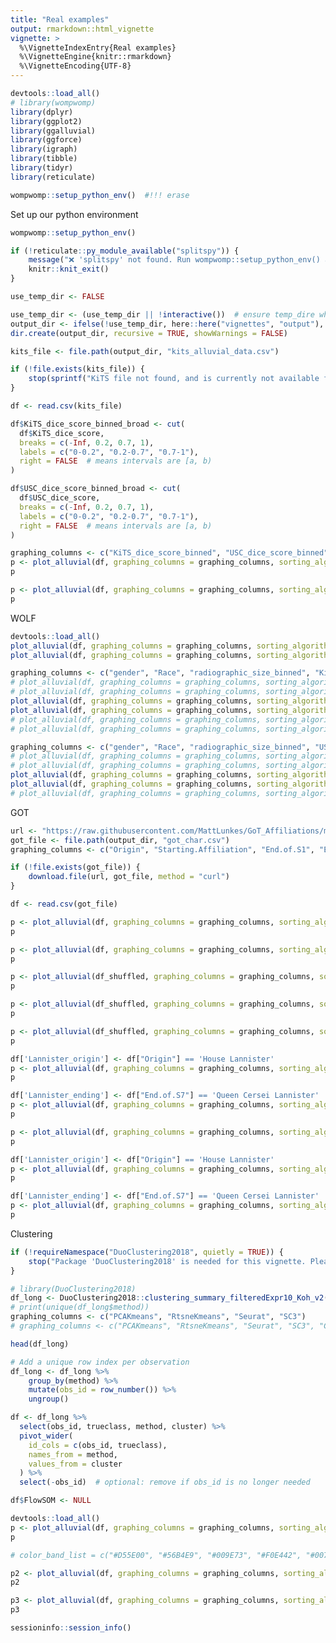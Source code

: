 ```yaml
---
title: "Real examples"
output: rmarkdown::html_vignette
vignette: >
  %\VignetteIndexEntry{Real examples}
  %\VignetteEngine{knitr::rmarkdown}
  %\VignetteEncoding{UTF-8}
---
```


```r
devtools::load_all()
# library(wompwomp)
library(dplyr)
library(ggplot2)
library(ggalluvial)
library(ggforce)
library(igraph)
library(tibble)
library(tidyr)
library(reticulate)

wompwomp::setup_python_env()  #!!! erase
```

Set up our python environment
```r
wompwomp::setup_python_env()
```

```r
if (!reticulate::py_module_available("splitspy")) {
    message("❌ 'splitspy' not found. Run wompwomp::setup_python_env() and restart R.")
    knitr::knit_exit()
}
```

```r
use_temp_dir <- FALSE

use_temp_dir <- (use_temp_dir || !interactive())  # ensure temp_dire when non-interactive always
output_dir <- ifelse(!use_temp_dir, here::here("vignettes", "output"), file.path(tempdir(), "vignette_output"))
dir.create(output_dir, recursive = TRUE, showWarnings = FALSE)
```

```r
kits_file <- file.path(output_dir, "kits_alluvial_data.csv")

if (!file.exists(kits_file)) {
    stop(sprintf("KiTS file not found, and is currently not available for download. Please place the file in '%s'", kits_file))
}

df <- read.csv(kits_file)

df$KiTS_dice_score_binned_broad <- cut(
  df$KiTS_dice_score,
  breaks = c(-Inf, 0.2, 0.7, 1),
  labels = c("0-0.2", "0.2-0.7", "0.7-1"),
  right = FALSE  # means intervals are [a, b)
)

df$USC_dice_score_binned_broad <- cut(
  df$USC_dice_score,
  breaks = c(-Inf, 0.2, 0.7, 1),
  labels = c("0-0.2", "0.2-0.7", "0.7-1"),
  right = FALSE  # means intervals are [a, b)
)
```

```r
graphing_columns <- c("KiTS_dice_score_binned", "USC_dice_score_binned")
p <- plot_alluvial(df, graphing_columns = graphing_columns, sorting_algorithm = "None", color_bands=TRUE, verbose=TRUE, output_plot_path = file.path(output_dir, "Segmentation_unsorted.pdf"), min_text = 0.01, save_height = 24, save_width = 24)
p
```

```r
p <- plot_alluvial(df, graphing_columns = graphing_columns, sorting_algorithm = "neighbornet", color_bands=TRUE, verbose=TRUE, output_plot_path = file.path(output_dir, "Segmentation_NN.pdf"), min_text = 0.01, save_height = 24, save_width = 24)
p
```

WOLF
```r
devtools::load_all()
plot_alluvial(df, graphing_columns = graphing_columns, sorting_algorithm = "greedy_WOLF", fixed_column = "KiTS_dice_score_binned", color_bands=TRUE, verbose=TRUE, random_initializations=3)
plot_alluvial(df, graphing_columns = graphing_columns, sorting_algorithm = "greedy_WBLF", color_bands=TRUE, verbose=TRUE, random_initializations = 3)
```



```r
graphing_columns <- c("gender", "Race", "radiographic_size_binned", "KiTS_dice_score_binned_broad")
# plot_alluvial(df, graphing_columns = graphing_columns, sorting_algorithm = "None", color_bands=TRUE, output_plot_path = file.path(output_dir, "Segmentation_stratified_KiTS_unsorted.pdf"), min_text = 0.01, save_height = 24, save_width = 24)
# plot_alluvial(df, graphing_columns = graphing_columns, sorting_algorithm = "neighbornet", color_bands=TRUE, output_plot_path = file.path(output_dir, "Segmentation_stratified_KiTS_NN.pdf"), min_text = 0.01, save_height = 24, save_width = 24, optimize_column_order = FALSE)
plot_alluvial(df, graphing_columns = graphing_columns, sorting_algorithm = "None", color_bands=TRUE, output_plot_path = file.path(output_dir, "Segmentation_stratified_KiTS_unsorted_colored_dice.pdf"), min_text = 0.01, save_height = 24, save_width = 24, color_band_list = c("#009E73", "#D55E00", "#56B4E9"), color_band_column = 'KiTS_dice_score_binned_broad', optimize_column_order = FALSE, verbose = TRUE)
plot_alluvial(df, graphing_columns = graphing_columns, sorting_algorithm = "neighbornet", color_bands=TRUE, output_plot_path = file.path(output_dir, "Segmentation_stratified_KiTS_NN_colored_dice.pdf"), color_band_list = c("#009E73", "#56B4E9", "#D55E00"), color_band_column = 'KiTS_dice_score_binned_broad', min_text = 0.01, save_height = 24, save_width = 24, optimize_column_order = FALSE, verbose = TRUE)
# plot_alluvial(df, graphing_columns = graphing_columns, sorting_algorithm = "neighbornet", color_bands=TRUE, output_plot_path = file.path(output_dir, "Segmentation_stratified_KiTS_NN_colored_ethnicity.pdf"), color_band_list = c("#009E73", "#F0E442", "#56B4E9", "#0072B2", "#E69F00", "#D55E00"), color_band_column = 'Race', min_text = 0.01, save_height = 24, save_width = 24, optimize_column_order = FALSE)
# plot_alluvial(df, graphing_columns = graphing_columns, sorting_algorithm = "neighbornet", color_bands=TRUE, output_plot_path = file.path(output_dir, "Segmentation_stratified_KiTS_NN_colored_size.pdf"), color_band_list = c("#009E73", "#D55E00", "green", "#E69F00", "#56B4E9"), color_band_column = 'radiographic_size_binned', min_text = 0.01, save_height = 24, save_width = 24, optimize_column_order = FALSE)
```

```r
graphing_columns <- c("gender", "Race", "radiographic_size_binned", "USC_dice_score_binned_broad")
# plot_alluvial(df, graphing_columns = graphing_columns, sorting_algorithm = "None", color_bands=TRUE, output_plot_path = file.path(output_dir, "Segmentation_stratified_USC_unsorted.pdf"), min_text = 0.01, save_height = 24, save_width = 24)
# plot_alluvial(df, graphing_columns = graphing_columns, sorting_algorithm = "neighbornet", color_bands=TRUE, output_plot_path = file.path(output_dir, "Segmentation_stratified_USC_NN.pdf"), min_text = 0.01, save_height = 24, save_width = 24, optimize_column_order = FALSE)
plot_alluvial(df, graphing_columns = graphing_columns, sorting_algorithm = "None", color_bands=TRUE, output_plot_path = file.path(output_dir, "Segmentation_stratified_USC_unsorted_colored_dice.pdf"), color_band_list = c("#D55E00", "#009E73", "#56B4E9"), color_band_column = 'USC_dice_score_binned_broad', min_text = 0.01, save_height = 24, save_width = 24, optimize_column_order = FALSE, verbose = TRUE)
plot_alluvial(df, graphing_columns = graphing_columns, sorting_algorithm = "neighbornet", color_bands=TRUE, output_plot_path = file.path(output_dir, "Segmentation_stratified_USC_NN_colored_dice.pdf"), color_band_list = c("#56B4E9", "#0072B2", "#D55E00"), color_band_column = 'USC_dice_score_binned_broad', min_text = 0.01, save_height = 24, save_width = 24, optimize_column_order = FALSE, verbose = TRUE)
# plot_alluvial(df, graphing_columns = graphing_columns, sorting_algorithm = "neighbornet", color_bands=TRUE, output_plot_path = file.path(output_dir, "Segmentation_stratified_USC_NN_colored_ethnicity.pdf"), color_band_list = c("#0072B2", "#009E73", "#56B4E9", "#F0E442", "#E69F00", "#D55E00"), color_band_column = 'Race', min_text = 0.01, save_height = 24, save_width = 24, optimize_column_order = FALSE)
```




GOT
```r
url <- "https://raw.githubusercontent.com/MattLunkes/GoT_Affiliations/master/got_char.csv"
got_file <- file.path(output_dir, "got_char.csv")
graphing_columns <- c("Origin", "Starting.Affiliation", "End.of.S1", "End.of.S2", "End.of.S3", "End.of.S4", "End.of.S5", "End.of.S6", "End.of.S7")

if (!file.exists(got_file)) {
    download.file(url, got_file, method = "curl")
}

df <- read.csv(got_file)
```

```r
p <- plot_alluvial(df, graphing_columns = graphing_columns, sorting_algorithm = "None", default_sorting = "alphabetical", color_bands=FALSE, verbose=TRUE, output_plot_path=file.path(output_dir, "GoT_unsorted_alphabetical.pdf"), min_text = 0.01, save_height = 24, save_width = 24)
p

p <- plot_alluvial(df, graphing_columns = graphing_columns, sorting_algorithm = "None", default_sorting = "reverse_alphabetical", color_bands=FALSE, verbose=TRUE, output_plot_path=file.path(output_dir, "GoT_unsorted_reverse_alphabetical.pdf"), min_text = 0.01, save_height = 24, save_width = 24)
p

p <- plot_alluvial(df_shuffled, graphing_columns = graphing_columns, sorting_algorithm = "None", default_sorting = "increasing", color_bands=FALSE, verbose=TRUE, output_plot_path=file.path(output_dir, "GoT_unsorted_increasing.pdf"), min_text = 0.01, save_height = 24, save_width = 24)
p

p <- plot_alluvial(df_shuffled, graphing_columns = graphing_columns, sorting_algorithm = "None", default_sorting = "decreasing", color_bands=FALSE, verbose=TRUE, output_plot_path=file.path(output_dir, "GoT_random_unsorted_decreasing.pdf"), min_text = 0.01, save_height = 24, save_width = 24)
p
```

```r
p <- plot_alluvial(df_shuffled, graphing_columns = graphing_columns, sorting_algorithm = "random", color_bands=FALSE, verbose=TRUE, output_plot_path=file.path(output_dir, "GoT_random.pdf"), min_text = 0.01, save_height = 24, save_width = 24)
p

df['Lannister_origin'] <- df["Origin"] == 'House Lannister'
p <- plot_alluvial(df, graphing_columns = graphing_columns, sorting_algorithm = "random", optimize_column_order=FALSE, color_boxes=FALSE, color_bands=TRUE, min_text = 0.01, verbose=FALSE, color_band_list = c("grey","#FFBE2D"), color_band_column = 'Lannister_origin', output_plot_path = file.path(output_dir, "GoT_random_lannister_origin.pdf"), save_height = 24, save_width = 24)
p

df['Lannister_ending'] <- df["End.of.S7"] == 'Queen Cersei Lannister'
p <- plot_alluvial(df, graphing_columns = graphing_columns, sorting_algorithm = "random", optimize_column_order=FALSE, color_boxes=FALSE, color_bands=TRUE, min_text = 0.01, verbose=FALSE, color_band_list = c("grey","#FFBE2D"), color_band_column = 'Lannister_ending', output_plot_path = file.path(output_dir, "GoT_random_lannister_ending.pdf"), save_height = 24, save_width = 24)
p
```

```r
p <- plot_alluvial(df, graphing_columns = graphing_columns, sorting_algorithm = "neighbornet", optimize_column_order=FALSE, color_bands=FALSE, min_text = 0.01, verbose=TRUE, output_plot_path=file.path(output_dir, "GoT_NN.pdf"), save_height = 24, save_width = 24)
p

df['Lannister_origin'] <- df["Origin"] == 'House Lannister'
p <- plot_alluvial(df, graphing_columns = graphing_columns, sorting_algorithm = "random", optimize_column_order=FALSE, color_boxes=FALSE, color_bands=TRUE, min_text = 0.01, verbose=TRUE, color_band_list = c("grey","#FFBE2D"), color_band_column = 'Lannister_origin', output_plot_path = file.path(output_dir, "GoT_NN_lannister_origin.pdf"), save_height = 24, save_width = 24)
p

df['Lannister_ending'] <- df["End.of.S7"] == 'Queen Cersei Lannister'
p <- plot_alluvial(df, graphing_columns = graphing_columns, sorting_algorithm = "random", optimize_column_order=FALSE, color_boxes=FALSE, color_bands=TRUE, min_text = 0.01, verbose=TRUE, color_band_list = c("grey","#FFBE2D"), color_band_column = 'Lannister_ending', output_plot_path = file.path(output_dir, "GoT_NN_lannister_ending.pdf"), save_height = 24, save_width = 24)
p
```


Clustering
```r
if (!requireNamespace("DuoClustering2018", quietly = TRUE)) {
    stop("Package 'DuoClustering2018' is needed for this vignette. Please install it with BiocManager::install('DuoClustering2018').")
}
```

```r
# library(DuoClustering2018)
df_long <- DuoClustering2018::clustering_summary_filteredExpr10_Koh_v2()
# print(unique(df_long$method))
graphing_columns <- c("PCAKmeans", "RtsneKmeans", "Seurat", "SC3")
# graphing_columns <- c("PCAKmeans", "RtsneKmeans", "Seurat", "SC3", "CIDR", "PCAHC", "SC3svm", "pcaReduce", "TSCAN", "ascend", "SAFE", "monocle", "RaceID2")  # FlowSOM has no data

head(df_long)
```

```r
# Add a unique row index per observation
df_long <- df_long %>%
    group_by(method) %>%
    mutate(obs_id = row_number()) %>%
    ungroup()

df <- df_long %>%
  select(obs_id, trueclass, method, cluster) %>%
  pivot_wider(
    id_cols = c(obs_id, trueclass),
    names_from = method,
    values_from = cluster
  ) %>%
  select(-obs_id)  # optional: remove if obs_id is no longer needed

df$FlowSOM <- NULL
```

```r
devtools::load_all()
p <- plot_alluvial(df, graphing_columns = graphing_columns, sorting_algorithm = "random", color_bands=FALSE, verbose=FALSE, output_plot_path=file.path(output_dir, "clustering_random.pdf"), min_text = 0.01, save_height = 24, save_width = 24, rasterise_alluvia = TRUE, dpi = 50, color_band_list = c("#D55E00", "#56B4E9", "#009E73", "#F0E442", "#0072B2", "#E69F00", "#CC79A7", "#666666", "#AD7700"), color_band_column = 'trueclass')
p

# color_band_list = c("#D55E00", "#56B4E9", "#009E73", "#F0E442", "#0072B2", "#E69F00", "#CC79A7", "#666666", "#AD7700"), color_band_column = 'trueclass'
```

```r
p2 <- plot_alluvial(df, graphing_columns = graphing_columns, sorting_algorithm = "neighbornet", color_bands=FALSE, verbose=TRUE, optimize_column_order = FALSE, output_plot_path=file.path(output_dir, "clustering_NN.pdf"), min_text = 0.01, save_height = 24, save_width = 24, rasterise_alluvia = TRUE, dpi = 50, color_band_list = c("#D55E00", "#56B4E9", "#009E73", "#F0E442", "#0072B2", "#E69F00", "#CC79A7", "#666666", "#AD7700"), color_band_column = 'trueclass')
p2
```

```r
p3 <- plot_alluvial(df, graphing_columns = graphing_columns, sorting_algorithm = "neighbornet", color_bands=FALSE, verbose=TRUE, optimize_column_order = TRUE, optimize_column_order_per_cycle = FALSE, output_plot_path=file.path(output_dir, "clustering_NN_optimized_columns.pdf"), min_text = 0.01, save_height = 24, save_width = 24, rasterise_alluvia = TRUE, dpi = 50, color_band_list = c("#D55E00", "#56B4E9", "#009E73", "#F0E442", "#0072B2", "#E69F00", "#CC79A7", "#666666", "#AD7700"), color_band_column = 'trueclass')
p3
```




```r
sessioninfo::session_info()
```
